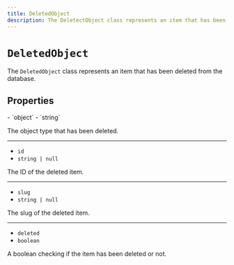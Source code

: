 ```yaml
---
title: DeletedObject
description: The DeletectObject class represents an item that has been deleted from the database.
---
```


# `DeletedObject`

The `DeletedObject` class represents an item that has been deleted from the database.

## Properties

<Properties>
  - `object`
  - `string`

  The object type that has been deleted.

  ---

  - `id`
  - `string | null`

  The ID of the deleted item.

  ---

  - `slug`
  - `string | null`

  The slug of the deleted item.

  ---

  - `deleted`
  - `boolean`

  A boolean checking if the item has been deleted or not.
</Properties>
